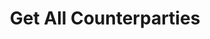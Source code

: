 ---
title: "Get All Counterparties"
openapi: "GET /counterparties"
description: "Get all counterparties. Counterparties are also known as vendors."
---